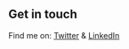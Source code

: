 ## Get in touch
Find me on: [Twitter](https://twitter.com/imjoemx) & [LinkedIn](https://www.linkedin.com/in/imjoemx/)
